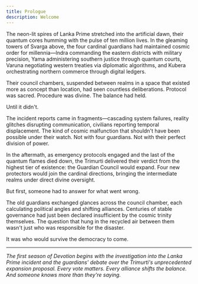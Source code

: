 ```yaml
---
title: Prologue
description: Welcome
---
```


The neon-lit spires of Lanka Prime stretched into the artificial dawn, their quantum cores humming with the pulse of ten million lives. In the gleaming towers of Svarga above, the four cardinal guardians had maintained cosmic order for millennia—Indra commanding the eastern districts with military precision, Yama administering southern justice through quantum courts, Varuna negotiating western treaties via diplomatic algorithms, and Kubera orchestrating northern commerce through digital ledgers.

Their council chambers, suspended between realms in a space that existed more as concept than location, had seen countless deliberations. Protocol was sacred. Procedure was divine. The balance had held.

Until it didn't.

The incident reports came in fragments—cascading system failures, reality glitches disrupting communication, civilians reporting temporal displacement. The kind of cosmic malfunction that shouldn't have been possible under their watch. Not with four guardians. Not with their perfect division of power.

In the aftermath, as emergency protocols engaged and the last of the quantum flames died down, the Trimurti delivered their verdict from the highest tier of existence: the Guardian Council would expand. Four new protectors would join the cardinal directions, bringing the intermediate realms under direct divine oversight.

But first, someone had to answer for what went wrong.

The old guardians exchanged glances across the council chamber, each calculating political angles and shifting alliances. Centuries of stable governance had just been declared insufficient by the cosmic trinity themselves. The question that hung in the recycled air between them wasn't just who was responsible for the disaster.

It was who would survive the democracy to come.

---

*The first season of Devotion begins with the investigation into the Lanka Prime incident and the guardians' debate over the Trimurti's unprecedented expansion proposal. Every vote matters. Every alliance shifts the balance. And someone knows more than they're saying.*